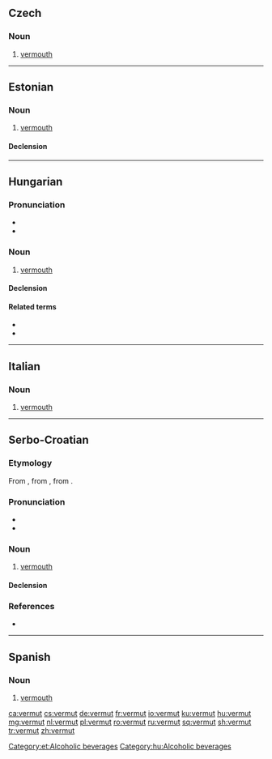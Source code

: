 {{also|vermút}}
==Czech==

===Noun===
{{cs-noun|g=m}}

# [[vermouth]]

----

==Estonian==
{{wikipedia|lang=et}}

===Noun===
{{et-noun}}

# [[vermouth]]

====Declension====
{{rfinfl|et|noun}}

[[Category:et:Alcoholic beverages]]

----

==Hungarian==

===Pronunciation===
* {{hu-IPA}}
* {{hyphenation|ver|mut|lang=hu}}

===Noun===
{{hu-noun|ok}}

# [[vermouth]]

====Declension====
{{hu-infl-nom|vermuto|o}}{{hu-pos-otok|vermut|j|jai}}

====Related terms====
* {{l|hu|ürmös}}
* {{l|hu|ürmösbor}}

[[Category:hu:Alcoholic beverages]]

----

==Italian==

===Noun===
{{head|it|noun|g=m|inv}}

# [[vermouth]]

----

==Serbo-Croatian==

===Etymology===
From {{etyl|en|sh}} {{m|en|vermouth}}, from {{etyl|fr|sh}} {{m|fr|vermout}}, from {{etyl|de|sh}} {{m|de|Wermut}}.

===Pronunciation===
* {{IPA|/ʋěrmut/|lang=sh}}
* {{hyphenation|ver|mut|lang=sh}}

===Noun===
{{sh-noun|g=m|head=vèrmut|r|вѐрмут}}

# [[vermouth]]

====Declension====
{{sh-decl-noun
|vermut|vermuti
|vermuta|vermuta
|vermutu|vermutima
|vermut|vermute
|vermute|vermuti
|vermutu|vermutima
|vermutom|vermutima
}}

===References===
* {{R:sh:HJP|f19uWhJ1}}

----

==Spanish==

===Noun===
{{es-noun|m}}

# [[vermouth]]

[[ca:vermut]]
[[cs:vermut]]
[[de:vermut]]
[[fr:vermut]]
[[io:vermut]]
[[ku:vermut]]
[[hu:vermut]]
[[mg:vermut]]
[[nl:vermut]]
[[pl:vermut]]
[[ro:vermut]]
[[ru:vermut]]
[[sq:vermut]]
[[sh:vermut]]
[[tr:vermut]]
[[zh:vermut]]